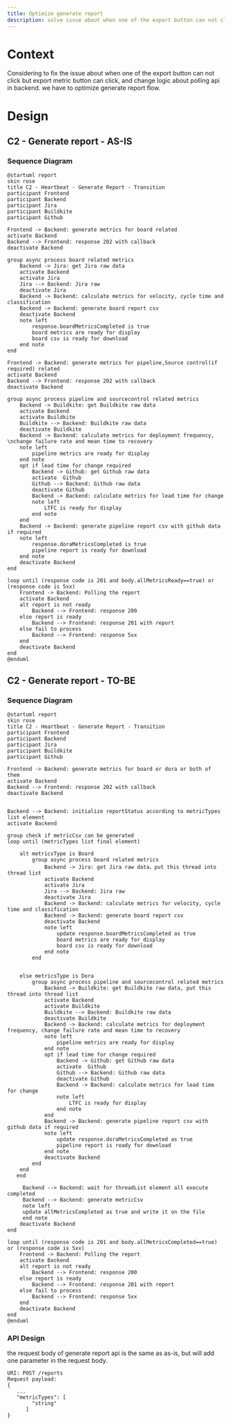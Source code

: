 ```yaml
---
title: Optimize generate report
description: solve issue about when one of the export button can not click but export metric button can click
---
```


# Context
Considering to fix the issue about when one of the export button can not click but export metric button can click, and change logic about polling api in backend. we have to optimize generate report flow.

# Design
## C2 - Generate report - AS-IS

### Sequence Diagram

```plantuml
@startuml report
skin rose
title C2 - Heartbeat - Generate Report - Transition
participant Frontend
participant Backend
participant Jira
participant Buildkite
participant Github

Frontend -> Backend: generate metrics for board related
activate Backend
Backend --> Frontend: response 202 with callback
deactivate Backend

group async process board related metrics
    Backend -> Jira: get Jira raw data
    activate Backend
    activate Jira
    Jira --> Backend: Jira raw 
    deactivate Jira
    Backend -> Backend: calculate metrics for velocity, cycle time and classification
    Backend -> Backend: generate board report csv
    deactivate Backend
    note left
        response.boardMetricsCompleted is true
        board metrics are ready for display
        board csv is ready for download
    end note
end

Frontend -> Backend: generate metrics for pipeline,Source control(if required) related
activate Backend
Backend --> Frontend: response 202 with callback
deactivate Backend

group async process pipeline and sourcecontrol related metrics
    Backend -> Buildkite: get Buildkite raw data
    activate Backend
    activate Buildkite
    Buildkite --> Backend: Buildkite raw data
    deactivate Buildkite
    Backend -> Backend: calculate metrics for deployment frequency, \nchange failure rate and mean time to recovery
    note left
        pipeline metrics are ready for display
    end note
    opt if lead time for change required
        Backend -> Github: get Github raw data
        activate  Github
        Github --> Backend: Github raw data
        deactivate Github
        Backend -> Backend: calculate metrics for lead time for change
        note left
            LTFC is ready for display
        end note
    end
    Backend -> Backend: generate pipeline report csv with github data if required
    note left
        response.doraMetricsCompleted is true
        pipeline report is ready for download
    end note
    deactivate Backend
end

loop until (response code is 201 and body.allMetricsReady==true) or (response code is 5xx) 
    Frontend -> Backend: Polling the report
    activate Backend
    alt report is not ready
        Backend --> Frontend: response 200
    else report is ready
        Backend --> Frontend: response 201 with report
    else fail to process 
        Backend --> Frontend: response 5xx
    end
    deactivate Backend
end 
@enduml
```

## C2 - Generate report - TO-BE
### Sequence Diagram


```plantuml
@startuml report
skin rose
title C2 - Heartbeat - Generate Report - Transition
participant Frontend
participant Backend
participant Jira
participant Buildkite
participant Github

Frontend -> Backend: generate metrics for board or dora or both of them
activate Backend
Backend --> Frontend: response 202 with callback
deactivate Backend


Backend --> Backend: initialize reportStatus according to metricTypes list element
activate Backend

group check if metricCsv can be generated 
loop until (metricTypes list final element)
    
    alt metricsType is Board
        group async process board related metrics
            Backend -> Jira: get Jira raw data，put this thread into thread list
            activate Backend
            activate Jira
            Jira --> Backend: Jira raw 
            deactivate Jira
            Backend -> Backend: calculate metrics for velocity, cycle time and classification
            Backend -> Backend: generate board report csv
            deactivate Backend
            note left
                update response.boardMetricsCompleted as true
                board metrics are ready for display
                board csv is ready for download
            end note
        end
        
        
    else metricsType is Dora
        group async process pipeline and sourcecontrol related metrics
            Backend -> Buildkite: get Buildkite raw data, put this thread into thread list
            activate Backend
            activate Buildkite
            Buildkite --> Backend: Buildkite raw data
            deactivate Buildkite
            Backend -> Backend: calculate metrics for deployment frequency, change failure rate and mean time to recovery
            note left
                pipeline metrics are ready for display
            end note
            opt if lead time for change required
                Backend -> Github: get Github raw data
                activate  Github
                Github --> Backend: Github raw data
                deactivate Github
                Backend -> Backend: calculate metrics for lead time for change
                note left
                    LTFC is ready for display
                end note
            end
            Backend -> Backend: generate pipeline report csv with github data if required
            note left
                update response.doraMetricsCompleted as true
                pipeline report is ready for download
            end note
            deactivate Backend
        end
    end
   end
     
     Backend --> Backend: wait for threadList element all execute completed
     Backend --> Backend: generate metricCsv
     note left
     update allMetricsCompleted as true and write it on the file
     end note
    deactivate Backend
end 

loop until (response code is 201 and body.allMetricsCompleted==true) or (response code is 5xx) 
    Frontend -> Backend: Polling the report
    activate Backend
    alt report is not ready
        Backend --> Frontend: response 200
    else report is ready
        Backend --> Frontend: response 201 with report
    else fail to process 
        Backend --> Frontend: response 5xx
    end
    deactivate Backend
end 
@enduml
```

### API Design
the request body of generate report api is the same as as-is, but will add one parameter in the request body.
```
URI: POST /reports
Request payload:
{
   ...
   "metricTypes": [
        "string"
      ]
}
```

